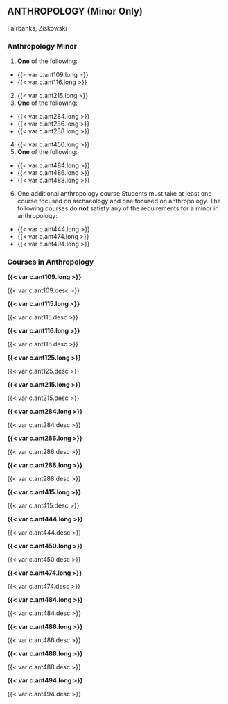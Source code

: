 ## ANTHROPOLOGY (Minor Only)
Fairbanks, Ziskowski

### Anthropology Minor
    
1. **One** of the following:
  - {{< var c.ant109.long >}}
  - {{< var c.ant116.long >}}

2. {{< var c.ant215.long >}} 
3. **One** of the following:
  - {{< var c.ant284.long >}}
  - {{< var c.ant286.long >}}
  - {{< var c.ant288.long >}}

4. {{< var c.ant450.long >}} 
5. **One** of the following:
  - {{< var c.ant484.long >}}
  - {{< var c.ant486.long >}}
  - {{< var c.ant488.long >}}

6. One additional anthropology course
Students must take at least one course focused on archaeology and one focused on anthropology.
The following courses do **not** satisfy any of the requirements for a minor in anthropology:
  - {{< var c.ant444.long >}}
  - {{< var c.ant474.long >}}
  - {{< var c.ant494.long >}}

### Courses in Anthropology

 **{{< var c.ant109.long >}}**

{{< var c.ant109.desc >}}

 **{{< var c.ant115.long >}}**

{{< var c.ant115.desc >}}

 **{{< var c.ant116.long >}}**

{{< var c.ant116.desc >}}

 **{{< var c.ant125.long >}}**

{{< var c.ant125.desc >}}

 **{{< var c.ant215.long >}}**

{{< var c.ant215.desc >}}

 **{{< var c.ant284.long >}}**

{{< var c.ant284.desc >}}

 **{{< var c.ant286.long >}}**

{{< var c.ant286.desc >}}

 **{{< var c.ant288.long >}}**

{{< var c.ant288.desc >}}

 **{{< var c.ant415.long >}}**

{{< var c.ant415.desc >}}

 **{{< var c.ant444.long >}}**

{{< var c.ant444.desc >}}

 **{{< var c.ant450.long >}}**

{{< var c.ant450.desc >}}

 **{{< var c.ant474.long >}}**

{{< var c.ant474.desc >}}

 **{{< var c.ant484.long >}}**

{{< var c.ant484.desc >}}

 **{{< var c.ant486.long >}}**

{{< var c.ant486.desc >}}

 **{{< var c.ant488.long >}}**

{{< var c.ant488.desc >}}

 **{{< var c.ant494.long >}}**

{{< var c.ant494.desc >}}
